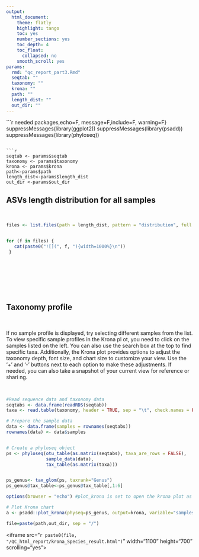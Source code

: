 ```yaml
---
output:
  html_document:
    theme: flatly
    highlight: tango
    toc: yes
    number_sections: yes
    toc_depth: 4
    toc_float:
      collapsed: no
    smooth_scroll: yes
params:
  rmd: "qc_report_part3.Rmd"
  seqtab: ""
  taxonomy: ""
  krona: ""
  path: ""
  length_dist: ""
  out_dir: ""
---
```




```r needed packages,echo=F, message=F,include=F, warning=F}
suppressMessages(library(ggplot2))
suppressMessages(library(psadd))
suppressMessages(library(phyloseq))

```

```r
seqtab <- params$seqtab
taxonomy <- params$taxonomy
krona <- params$krona
path<-params$path
length_dist<-params$length_dist
out_dir <-params$out_dir

```

## ASVs length distribution for all samples

<br>

```r

files <- list.files(path = length_dist, pattern = "distribution", full.names =TRUE)


for (f in files) {
   cat(paste0("![](", f, "){width=1000%}\n"))
 }

```

<br>
<br>
<br>
<br>
<br>



## Taxonomy profile

<br>


If no sample profile is displayed, try selecting different samples from the list. To view specific sample profiles in the Krona pl
ot, you need to click on the samples listed on the left. You can also use 
the search box at the top to find specific taxa. Additionally, the Krona plot provides options to adjust the taxonomy depth, font 
size, and chart size to customize your view. Use the '+' and '-' buttons 
next to each option to make these adjustments. If needed, you can also take a snapshot of your current view for reference or shari
ng.

<br>

```r
#Read sequence data and taxonomy data
seqtabs <- data.frame(readRDS(seqtab))
taxa <- read.table(taxonomy, header = TRUE, sep = "\t", check.names = FALSE)

# Prepare the sample data
data <- data.frame(samples = rownames(seqtabs))
rownames(data) <- data$samples


# Create a phyloseq object
ps <- phyloseq(otu_table(as.matrix(seqtabs), taxa_are_rows = FALSE),
               sample_data(data),
               tax_table(as.matrix(taxa)))


ps_genus<- tax_glom(ps, taxrank="Genus")
ps_genus@tax_table<-ps_genus@tax_table[,1:6]

options(browser = "echo") #plot_krona is set to open the krona plot as a separate html file, this stops it

# Plot Krona chart
a <- psadd::plot_krona(physeq=ps_genus, output=krona, variable="samples", trim = TRUE)

file=paste(path,out_dir, sep = "/")

```

<iframe src="`r paste0(file, "/QC_html_report/krona_Species_result.html")`" width="1100" height="700" scrolling="yes"></iframe>

<div Class="tocify-extend-page" data-unique="tocify-extend-page" style="height: 0;"></div>
